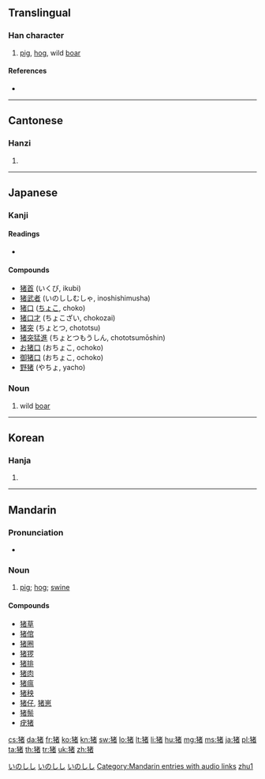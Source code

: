 {{Hani-forms|{{zh-lookup|猪}}|{{zh-lookup|豬}}}}
{{also|豬}}
==Translingual==

===Han character===
{{Han char|rn=94|rad=犬|as=08|sn=11|four=|canj=大竹十大日 (KHJKA)}}

# [[pig]], [[hog]], wild [[boar]]

====References====
* {{Han ref|kx=0714.260|dkj=20511|dj=1126.240|hdz=21351.090|uh=732A|ud=29482}}

----

==Cantonese==

===Hanzi===
{{yue-hanzi|jyut=zyu1}}

# {{defn|lang=yue|sort=犬08}}

----

==Japanese==

===Kanji===
{{ja-kanji|grade=|rs=犬08}}

====Readings====
* {{ja-readings|on=[[ちょ]] ([[cho]])|kun=[[いのしし]] ([[inoshishi]]), [[い]] ([[i]])|nanori=}}

====Compounds====
* [[猪首]] (いくび, ikubi)
* [[猪武者]] (いのししむしゃ, inoshishimusha)
* [[猪口]] ([[ちょこ]], choko)
* [[猪口才]] (ちょこざい, chokozai)
* [[猪突]] (ちょとつ, chototsu)
* [[猪突猛進]] (ちょとつもうしん, chototsumōshin)
* [[お猪口]] (おちょこ, ochoko)
* [[御猪口]] (おちょこ, ochoko)
* [[野猪]] (やちょ, yacho)

===Noun===
{{ja-noun|いのしし}}

# wild [[boar]]

[[Category:1000 Japanese basic words|いのしし]]
[[Category:Japanese nouns|いのしし]]
[[Category:ja:Mammals|いのしし]]

----

==Korean==

===Hanja===
{{ko-hanja|hangeul=[[저]]|eumhun=|rv=jeo|mr=chŏ|y=ce}}

# {{defn|lang=ko|sort=犬08}}

----

==Mandarin==

===Pronunciation===
* {{audio|zh-zhū.ogg|audio}}

===Noun===
{{cmn-noun|s|pin=zhū|pint=zhu1|tra=豬|sim=猪|rs=犬08|mw=头}}

# [[pig]]; [[hog]]; [[swine]]

====Compounds====
* [[猪草]]
* [[猪倌]]
* [[猪圈]]
* [[猪猡]]
* [[猪排]]
* [[猪肉]]
* [[猪瘟]]
* [[猪秧]]
* [[猪仔]], [[猪崽]]
* [[猪鬃]]
* [[疣猪]]

[[Category:Mandarin entries with audio links]]
[[Category:cmn:Mammals in simplified script|zhu1]]

[[cs:猪]]
[[da:猪]]
[[fr:猪]]
[[ko:猪]]
[[kn:猪]]
[[sw:猪]]
[[lo:猪]]
[[lt:猪]]
[[li:猪]]
[[hu:猪]]
[[mg:猪]]
[[ms:猪]]
[[ja:猪]]
[[pl:猪]]
[[ta:猪]]
[[th:猪]]
[[tr:猪]]
[[uk:猪]]
[[zh:猪]]